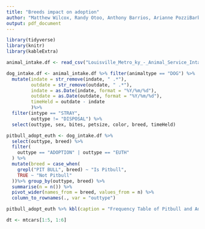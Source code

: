 ```yaml
---
title: "Breeds impact on adoption"
author: "Matthew Wilcox, Randy Otoo, Anthony Barrios, Arianne PozziBarba"
output: pdf_document
---
```



```r
library(tidyverse)
library(knitr)
library(kableExtra)

```


```r
animal_intake.df <- read_csv("Louisville_Metro_ky_-_Animal_Service_Intake_and_Outcome.csv")

```

```r
dog_intake.df <- animal_intake.df %>% filter(animaltype == "DOG") %>% 
  mutate(indate = str_remove(indate, " .*"),
         outdate = str_remove(outdate, " .*"),
         indate = as.Date(indate, format = "%Y/%m/%d"),
         outdate = as.Date(outdate, format = "%Y/%m/%d"),
         timeHeld = outdate - indate
         )%>%
  filter(intype == "STRAY", 
         outtype != "DISPOSAL") %>%
  select(outtype, sex, bites, petsize, color, breed, timeHeld)


```


```r
pitbull_adopt_euth <- dog_intake.df %>%
  select(outtype, breed) %>%
  filter(
    outtype == "ADOPTION" | outtype == "EUTH"
  ) %>%
  mutate(breed = case_when(
    grepl("PIT BULL", breed) ~ "Is Pitbull",
    TRUE ~ "Not Pitbull"
  ))%>% group_by(outtype, breed) %>%
  summarise(n = n()) %>%
  pivot_wider(names_from = breed, values_from = n) %>%
  column_to_rownames(., var = "outtype")

pitbull_adopt_euth %>% kbl(caption = "Frequency Table of Pitbull and Adoption") %>%  kable_classic_2(full_width = F)


```


```r
dt <- mtcars[1:5, 1:6]


```